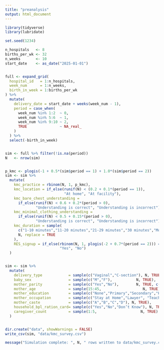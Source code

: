 ```yaml
---
title: "preanalysis"
output: html_document
---
```


```r

library(tidyverse)
library(lubridate)

set.seed(1234)

n_hospitals   <- 8
births_per_wk <- 32
n_weeks       <- 10
start_date    <- as_date("2025-01-01")


full <- expand_grid(
  hospital_id   = 1:n_hospitals,
  week_num      = 1:n_weeks,
  birth_in_week = 1:births_per_wk
) %>%
  mutate(
    delivery_date = start_date + weeks(week_num - 1),
    period = case_when(
      week_num %in% 1:2  ~ 0,
      week_num %in% 5:6  ~ 1,
      week_num %in% 9:10 ~ 2,
      TRUE               ~ NA_real_
    )
  ) %>%
  select(-birth_in_week)


sim <- full %>% filter(!is.na(period))
N   <- nrow(sim)


p_kmc <- plogis(-1 + 0.5*(sim$period == 1) + 1.0*(sim$period == 2))
sim <- sim %>%
  mutate(
    kmc_practice = rbinom(N, 1, p_kmc),
    kmc_location = if_else(runif(N) < (0.2 + 0.1*(period == 1)),
                           "At home", "At facility"),
    kmc_bare_chest_understanding =
      if_else(runif(N) < 0.6 + 0.2*(period > 0),
              "Understanding is correct", "Understanding is incorrect"),
    kmc_minimal_clothing_understanding =
      if_else(runif(N) < 0.5 + 0.15*(period > 0),
              "Understanding is correct", "Understanding is incorrect"),
    kmc_duration = sample(
      c("1-10 minutes","11-20 minutes","21-29 minutes","30 minutes","More than 30 minutes"),
      N, replace = TRUE
    ),
    RES_signup = if_else(rbinom(N, 1, plogis(-2 + 0.7*(period == 2))) == 1,
                         "Yes", "No")
  )


sim <- sim %>%
  mutate(
    delivery_type            = sample(c("Vaginal","C-section"), N, TRUE, c(0.7,0.3)),
    baby_sex                 = sample(c("M","F"),           N, TRUE),
    mother_parity            = sample(c("Yes","No"),        N, TRUE, c(0.4,0.6)),
    mother_age               = sample(15:45,                   N, TRUE),
    mother_education         = sample(c("None","Primary","Secondary","Higher"), N, TRUE, c(0.1,0.3,0.4,0.2)),
    mother_occupation        = sample(c("Stay at Home","Lawyer", "Teacher"), N, TRUE),
    mother_caste             = sample(c("A","B","C","D"), N, TRUE),
    household_bpl_ration_card= sample(c("Yes","No","Don’t Know"), N, TRUE, c(0.5,0.3,0.2)),
    caregiver_count          = sample(1:5,                    N, TRUE)
  )


dir.create("data", showWarnings = FALSE)
write_csv(sim, "data/kmc_survey.csv")

message("Simulation complete: ", N, " rows written to data/kmc_survey.csv")

```

